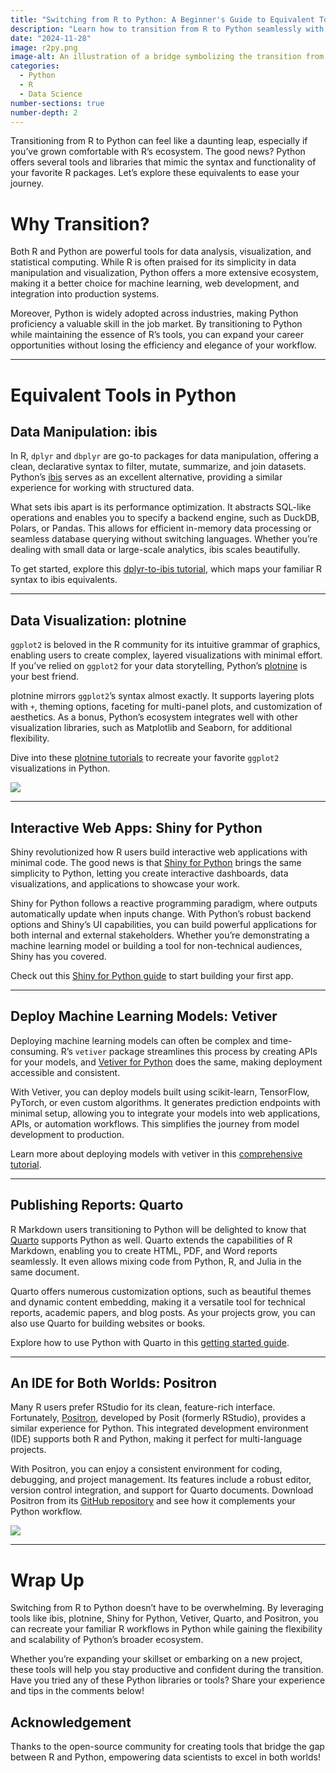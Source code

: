 ```yaml
---
title: "Switching from R to Python: A Beginner's Guide to Equivalent Tools"
description: "Learn how to transition from R to Python seamlessly with tools that match your R favorites like dplyr, ggplot2, Shiny, and more."
date: "2024-11-28"
image: r2py.png
image-alt: An illustration of a bridge symbolizing the transition from R to Python, with tool logos like ibis, plotnine, and Shiny for Python.
categories:
  - Python
  - R
  - Data Science
number-sections: true
number-depth: 2
---
```


Transitioning from R to Python can feel like a daunting leap, especially if you’ve grown comfortable with R’s ecosystem. The good news? Python offers several tools and libraries that mimic the syntax and functionality of your favorite R packages. Let’s explore these equivalents to ease your journey.

# Why Transition?

Both R and Python are powerful tools for data analysis, visualization, and statistical computing. While R is often praised for its simplicity in data manipulation and visualization, Python offers a more extensive ecosystem, making it a better choice for machine learning, web development, and integration into production systems. 

Moreover, Python is widely adopted across industries, making Python proficiency a valuable skill in the job market. By transitioning to Python while maintaining the essence of R's tools, you can expand your career opportunities without losing the efficiency and elegance of your workflow.

---

# Equivalent Tools in Python

## Data Manipulation: ibis

In R, `dplyr` and `dbplyr` are go-to packages for data manipulation, offering a clean, declarative syntax to filter, mutate, summarize, and join datasets. Python’s [ibis](https://ibis-project.org/) serves as an excellent alternative, providing a similar experience for working with structured data.

What sets ibis apart is its performance optimization. It abstracts SQL-like operations and enables you to specify a backend engine, such as DuckDB, Polars, or Pandas. This allows for efficient in-memory data processing or seamless database querying without switching languages. Whether you're dealing with small data or large-scale analytics, ibis scales beautifully.

To get started, explore this [dplyr-to-ibis tutorial](https://ibis-project.org/tutorials/ibis-for-dplyr-users), which maps your familiar R syntax to ibis equivalents.

---

## Data Visualization: plotnine

`ggplot2` is beloved in the R community for its intuitive grammar of graphics, enabling users to create complex, layered visualizations with minimal effort. If you’ve relied on `ggplot2` for your data storytelling, Python’s [plotnine](https://plotnine.readthedocs.io/en/stable/) is your best friend.

plotnine mirrors `ggplot2`'s syntax almost exactly. It supports layering plots with `+`, theming options, faceting for multi-panel plots, and customization of aesthetics. As a bonus, Python’s ecosystem integrates well with other visualization libraries, such as Matplotlib and Seaborn, for additional flexibility.

Dive into these [plotnine tutorials](https://plotnine.org/tutorials/) to recreate your favorite `ggplot2` visualizations in Python.

![](outputs.jpg)

---

## Interactive Web Apps: Shiny for Python

Shiny revolutionized how R users build interactive web applications with minimal code. The good news is that [Shiny for Python](https://shiny.rstudio.com/py/) brings the same simplicity to Python, letting you create interactive dashboards, data visualizations, and applications to showcase your work.

Shiny for Python follows a reactive programming paradigm, where outputs automatically update when inputs change. With Python's robust backend options and Shiny’s UI capabilities, you can build powerful applications for both internal and external stakeholders. Whether you're demonstrating a machine learning model or building a tool for non-technical audiences, Shiny has you covered.

Check out this [Shiny for Python guide](https://shiny.posit.co/py/docs/overview.html) to start building your first app.

---

## Deploy Machine Learning Models: Vetiver

Deploying machine learning models can often be complex and time-consuming. R’s `vetiver` package streamlines this process by creating APIs for your models, and [Vetiver for Python](https://vetiver.rstudio.com/python/) does the same, making deployment accessible and consistent.

With Vetiver, you can deploy models built using scikit-learn, TensorFlow, PyTorch, or even custom algorithms. It generates prediction endpoints with minimal setup, allowing you to integrate your models into web applications, APIs, or automation workflows. This simplifies the journey from model development to production.

Learn more about deploying models with vetiver in this [comprehensive tutorial](https://vetiver.posit.co/get-started/).

---

## Publishing Reports: Quarto

R Markdown users transitioning to Python will be delighted to know that [Quarto](https://quarto.org/) supports Python as well. Quarto extends the capabilities of R Markdown, enabling you to create HTML, PDF, and Word reports seamlessly. It even allows mixing code from Python, R, and Julia in the same document.

Quarto offers numerous customization options, such as beautiful themes and dynamic content embedding, making it a versatile tool for technical reports, academic papers, and blog posts. As your projects grow, you can also use Quarto for building websites or books.

Explore how to use Python with Quarto in this [getting started guide](https://quarto.org/docs/computations/python.html).

---

## An IDE for Both Worlds: Positron

Many R users prefer RStudio for its clean, feature-rich interface. Fortunately, [Positron](https://github.com/rstudio/positron), developed by Posit (formerly RStudio), provides a similar experience for Python. This integrated development environment (IDE) supports both R and Python, making it perfect for multi-language projects.

With Positron, you can enjoy a consistent environment for coding, debugging, and project management. Its features include a robust editor, version control integration, and support for Quarto documents. Download Positron from its [GitHub repository](https://github.com/posit-dev/positron) and see how it complements your Python workflow.

![](positron.png)

---



# Wrap Up

Switching from R to Python doesn’t have to be overwhelming. By leveraging tools like ibis, plotnine, Shiny for Python, Vetiver, Quarto, and Positron, you can recreate your familiar R workflows in Python while gaining the flexibility and scalability of Python’s broader ecosystem.

Whether you’re expanding your skillset or embarking on a new project, these tools will help you stay productive and confident during the transition. Have you tried any of these Python libraries or tools? Share your experience and tips in the comments below!

::: callout-note
## Acknowledgement

Thanks to the open-source community for creating tools that bridge the gap between R and Python, empowering data scientists to excel in both worlds!
:::
